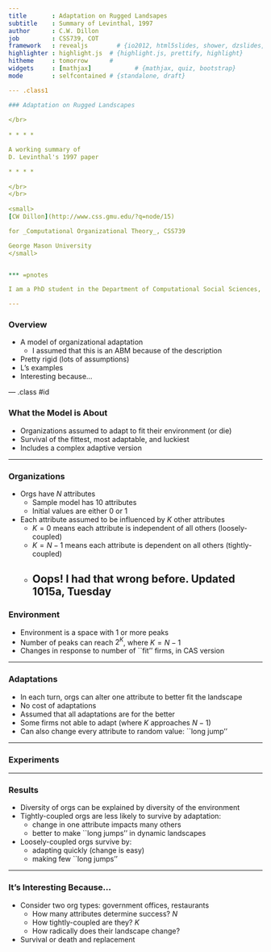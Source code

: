 ```yaml
---
title       : Adaptation on Rugged Landsapes
subtitle    : Summary of Levinthal, 1997
author      : C.W. Dillon
job         : CSS739, COT
framework   : revealjs        # {io2012, html5slides, shower, dzslides, ...}
highlighter : highlight.js  # {highlight.js, prettify, highlight}
hitheme     : tomorrow      # 
widgets     : [mathjax]            # {mathjax, quiz, bootstrap}
mode        : selfcontained # {standalone, draft}

--- .class1

### Adaptation on Rugged Landscapes 
   
</br>   
   
* * * * 

A working summary of 
D. Levinthal's 1997 paper

* * * * 
  
</br>
</br>
   
<small> 
[CW Dillon](http://www.css.gmu.edu/?q=node/15) 

for _Computational Organizational Theory_, CSS739

George Mason University
</small>


*** =pnotes

I am a PhD student in the Department of Computational Social Sciences, at the Krasnow Institute for Advanced Studies. We focus primarily on neurosciences and applications of complexity theory from a behavioral perspective. This seminar, by Dr. Maksim Tsvetovat is presented as a special topic in social network analysis.

---
```


### Overview

* A model of organizational adaptation 
  * I assumed that this is an ABM because of the description 
* Pretty rigid (lots of assumptions)
* L's examples
* Interesting because...

--- .class #id 

### What the Model is About

* Organizations assumed to adapt to fit their environment (or die)
* Survival of the fittest, most adaptable, and luckiest
* Includes a complex adaptive version

---

### Organizations

* Orgs have $N$ attributes
  * Sample model has 10 attributes
  * Initial values are either 0 or 1
* Each attribute assumed to be influenced by $K$ other attributes
  * $K=0$ means each attribute is independent of all others (loosely-coupled)
  * $K=N-1$ means each attribute is dependent on all others (tightly-coupled)
  * Oops! I had that wrong before. Updated 1015a, Tuesday
---

### Environment

* Environment is a space with 1 or more peaks
* Number of peaks can reach $2^K$, where $K=N-1$
* Changes in response to number of ``fit'' firms, in CAS version


---

### Adaptations

* In each turn, orgs can alter one attribute to better fit the landscape
* No cost of adaptations
* Assumed that all adaptations are for the better
* Some firms not able to adapt (where $K$ approaches $N-1$)
* Can also change every attribute to random value: ``long jump''

---

### Experiments


---

### Results

* Diversity of orgs can be explained by diversity of the environment
* Tightly-coupled orgs are less likely to survive by adaptation: 
  * change in one attribute impacts many others
  * better to make ``long jumps'' in dynamic landscapes
* Loosely-coupled orgs survive by: 
  * adapting quickly (change is easy)
  * making few ``long jumps''


---

### It's Interesting Because...

* Consider two org types: government offices, restaurants
  * How many attributes determine success? $N$
  * How tightly-coupled are they? $K$
  * How radically does their landscape change?
* Survival or death and replacement




